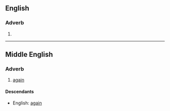 ==English==

===Adverb===
{{infl|en|adverb}}

# {{obsolete spelling of|again}}

----

==Middle English==
<!--this Middle English entry was created using Template:new enm entry-->
===Adverb===
{{infl|enm|adverb}}

# [[again]]

====Descendants====
* English: [[again]]